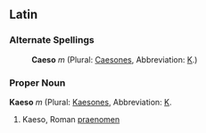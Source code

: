 ==Latin==
===Alternate Spellings===
:'''Caeso''' ''m'' (Plural: [[Caesones]], Abbreviation: [[K]].)
===Proper Noun===
'''Kaeso''' ''m'' (Plural: [[Kaesones]], Abbreviation: [[K]].

#Kaeso, Roman [[praenomen]]